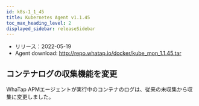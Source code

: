 ```yaml
---
id: k8s-1_1_45
title: Kubernetes Agent v1.1.45
toc_max_heading_level: 2
displayed_sidebar: releaseSidebar
---
```



-   リリース：2022-05-19
-   Agent download: http://repo.whatap.io/docker/kube_mon_1.1.45.tar

## コンテナログの収集機能を変更

WhaTap APMエージェントが実行中のコンテナのログは、従来の未収集から収集に変更しました。
